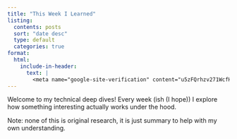 ```yaml
---
title: "This Week I Learned"
listing:
  contents: posts
  sort: "date desc"
  type: default
  categories: true
format:
  html:
    include-in-header:
      text: |
        <meta name="google-site-verification" content="u5zFQrhzv271WcfHqnSzbYs8yaCVETWFOWnyLxvfxnY" />
---
```


Welcome to my technical deep dives! Every week (ish (I hope)) I explore how something interesting actually works under the hood.

Note: none of this is original research, it is just summary to help with my own understanding. 